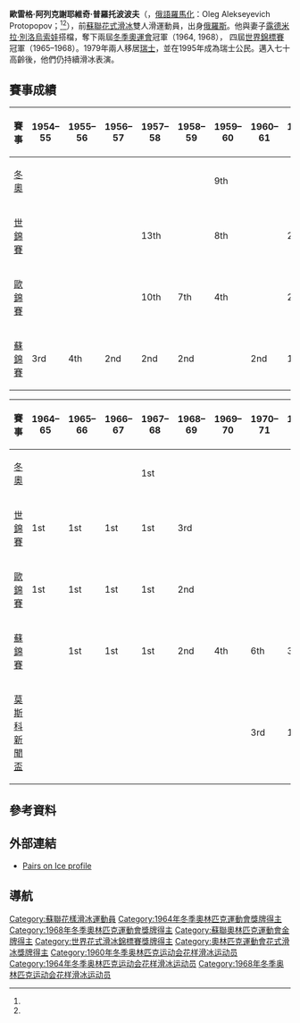 {{Link style|time=2015-12-11T07:31:38+00:00}}
{{noteTA
|1=zh-hk:花式溜冰; zh-tw:花式滑冰; zh-cn:花样滑冰; 
|2=zh-hk:溜冰; zh-hans:滑冰; zh-tw:滑冰;
|3=zh-hk:自由滑; zh-hans:自由滑; zh-tw:長曲項目;
|4=zh-hk:短節目; zh-hans:短节目; zh-tw:短曲項目;
|5=zh-hk:國際溜冰聯盟; zh-hans:国际滑冰联盟; zh-tw:國際滑冰總會;
}}
{{Infobox figure skater
|name= 歐雷格·普羅托波波夫<br>Oleg Protopopov
|image= [[file:Oleg_Protopopov_1965.jpg|200px]]
|caption= 1965年時的普羅托波波夫
|fullname= 歐雷格·阿列克謝耶維奇·普羅托波波夫<br>Oleg Alekseyevich Protopopov
|country={{URS}}
|birth_date= {{Birth date and age|df=yes|1932|7|16}}
|birth_place=[[蘇聯|蘇聯]][[俄罗斯苏维埃联邦社会主义共和国|俄罗斯联邦]][[列寧格勒|列寧格勒]]
|residence=
| height = {{convert|1.75|m|ftin|abbr=on}}
|partner= [[露德米拉·別洛烏索娃|露德米拉·別洛烏索娃]]
|formerpartner= Margarita Bogoyavlenskaya
|formercoach=[[:en:Igor_Moskvin|Igor Moskvin]]<br>Petr Orlov<br>[[:en:Stanislav_Zhuk|Stanislav Zhuk]]
|formerchoreographer=
|skating club= 
|retired= 
|medaltemplates= <!-- see [[Template:MedalRelatedTemplates|Template:MedalRelatedTemplates]] -->
{{MedalCountry|{{URS}}}}
{{MedalSport | [[花式滑冰|花式滑冰]]}}
{{MedalCompetition|[[冬季奥林匹克运动会花样滑冰比赛|冬季奧運會]]}}
{{MedalGold | [[1968年冬季奥林匹克运动会|1968 格勒諾布爾]] | {{tsl|en|Figure skating at the 1968 Winter Olympics|1968年冬季奥林匹克运动会花样滑冰比赛|雙人滑}}}}
{{MedalGold | [[1964年冬季奥林匹克运动会|1964 因斯布魯克]] | {{tsl|en|Figure skating at the 1964 Winter Olympics|1964年冬季奥林匹克运动会花样滑冰比赛|雙人滑}}}}
{{MedalCompetition|[[世界花样滑冰锦标赛|世界錦標賽]]}}
{{MedalBronze| {{tsl|en|1969 World Figure Skating Championships|1969年世界花式滑冰錦標賽|1969 科羅拉多泉}}|雙人滑}}
{{MedalGold| {{tsl|en|1968 World Figure Skating Championships|1968年世界花式滑冰錦標賽|1968 日內瓦}}|雙人滑}}
{{MedalGold| {{tsl|en|1967 World Figure Skating Championships|1967年世界花式滑冰錦標賽|1967 維也納}}|雙人滑}}
{{MedalGold| {{tsl|en|1966 World Figure Skating Championships|1966年世界花式滑冰錦標賽|1966 達佛斯}}|雙人滑}}
{{MedalGold| {{tsl|en|1965 World Figure Skating Championships|1965年世界花式滑冰錦標賽|1965 科羅拉多泉}}|雙人滑}}
{{MedalSilver| {{tsl|en|1964 World Figure Skating Championships|1964年世界花式滑冰錦標賽|1964 多特蒙德}}|雙人滑}}
{{MedalSilver| {{tsl|en|1963 World Figure Skating Championships|1963年世界花式滑冰錦標賽|1963 科爾蒂納丹佩佐}}|雙人滑}}
{{MedalSilver| {{tsl|en|1962 World Figure Skating Championships|1962年世界花式滑冰錦標賽|1962 布拉格}}|雙人滑}}
{{MedalCompetition|[[欧洲花样滑冰锦标赛|歐州錦標賽]]}}
{{MedalSilver| {{tsl|en|1969 European Figure Skating Championships|1969年歐洲花式滑冰錦標賽|1969 加爾米施-帕滕基興}}|雙人滑}}
{{MedalGold| {{tsl|en|1968 European Figure Skating Championships|1968年歐洲花式滑冰錦標賽|1968 韋斯特羅斯}}|雙人滑}}
{{MedalGold| {{tsl|en|1967 European Figure Skating Championships|1967年歐洲花式滑冰錦標賽|1967 盧布爾雅那}}|雙人滑}}
{{MedalGold| {{tsl|en|1966 European Figure Skating Championships|1966年歐洲花式滑冰錦標賽|1966 布拉提斯拉瓦}}|雙人滑}}
{{MedalGold| {{tsl|en|1965 European Figure Skating Championships|1965年歐洲花式滑冰錦標賽|1965 莫斯科}}|雙人滑}}
{{MedalSilver| {{tsl|en|1964 European Figure Skating Championships|1964年歐洲花式滑冰錦標賽|1964 格勒諾布爾}}|雙人滑}}
{{MedalSilver| {{tsl|en|1963 European Figure Skating Championships|1963年歐洲花式滑冰錦標賽|1963 布達佩斯}}|雙人滑}}
{{MedalSilver| {{tsl|en|1962 European Figure Skating Championships|1962年歐洲花式滑冰錦標賽|1962  日內瓦}}|雙人滑}}
}}

'''歐雷格·阿列克謝耶維奇·普羅托波波夫'''（{{lang-ru|link=no|Оле́г Алексе́евич Протопо́пов}}，[[俄語羅馬化|俄語羅馬化]]：Oleg Alekseyevich Protopopov；{{bd|1932年|7月16日|catIdx=P}}<ref name=britannica/><ref name=espn/>），前[[蘇聯|蘇聯]][[花式滑冰|花式滑冰]]雙人滑運動員，出身[[俄羅斯|俄羅斯]]。他與妻子[[露德米拉·別洛烏索娃|露德米拉·別洛烏索娃]]搭檔，奪下兩屆[[冬季奥林匹克运动会花样滑冰比赛|冬季奧運會]]冠軍（1964, 1968）， 四屆[[世界花样滑冰锦标赛|世界錦標賽]]冠軍（1965–1968）。1979年兩人移居[[瑞士|瑞士]]，並在1995年成為瑞士公民。邁入七十高齡後，他們仍持續滑冰表演。

==賽事成績==
{| class="wikitable" style="text-align:center"
|-
! 賽事
! 1954–55
! 1955–56
! 1956–57
! 1957–58
! 1958–59
! 1959–60
! 1960–61
! 1961–62
! 1962–63
! 1963–64
|-
| align=left | [[冬季奥林匹克运动会花样滑冰比赛|冬奧]] || || || || || || 9th || || || || bgcolor=gold | 1st
|-
| align=left | [[世界花样滑冰锦标赛|世錦賽]] || || || || 13th || || 8th || || bgcolor=silver | 2nd || bgcolor=silver | 2nd || bgcolor=silver | 2nd
|-
| align=left | [[欧洲花样滑冰锦标赛|歐錦賽]] || || || || 10th || 7th || 4th || || bgcolor=silver | 2nd || bgcolor=silver | 2nd || bgcolor=silver | 2nd
|-
| align=left | [[:en:Soviet_Figure_Skating_Championships|蘇錦賽]] || bgcolor=cc9966 | 3rd || 4th || bgcolor=silver | 2nd || bgcolor=silver | 2nd || bgcolor=silver | 2nd || || bgcolor=silver | 2nd || bgcolor=gold | 1st || bgcolor=gold | 1st || bgcolor=gold | 1st  
|}

{| class="wikitable" style="text-align:center"
|-
! 賽事
! 1964–65
! 1965–66
! 1966–67
! 1967–68
! 1968–69
! 1969–70
! 1970–71
! 1971–72
! 1972–73
|-
| align=left | [[冬季奥林匹克运动会花样滑冰比赛|冬奧]] || || || || bgcolor=gold | 1st || || || || ||
|-
| align=left | [[世界花样滑冰锦标赛|世錦賽]] || bgcolor=gold | 1st || bgcolor=gold | 1st || bgcolor=gold | 1st || bgcolor=gold | 1st || bgcolor=cc9966 | 3rd || || || ||
|-
| align=left | [[欧洲花样滑冰锦标赛|歐錦賽]] || bgcolor=gold | 1st || bgcolor=gold | 1st || bgcolor=gold | 1st || bgcolor=gold | 1st || bgcolor=silver | 2nd || || || ||
|-
| align=left | [[:en:Soviet_Figure_Skating_Championships|蘇錦賽]] || || bgcolor=gold | 1st || bgcolor=gold | 1st || bgcolor=gold | 1st || bgcolor=silver | 2nd || 4th || 6th || bgcolor=cc9966 | 3rd ||
|-
| align=left | [[:en:Prize_of_Moscow_News|莫斯科新聞盃]] || || || || || || || bgcolor=cc9966 | 3rd || bgcolor=gold | 1st || bgcolor=silver | 2nd
|}

==參考資料==
{{Reflist|35em|refs=

<ref name=britannica>{{Cite web | url = http://www.britannica.com/EBchecked/topic/1404138/Oleg-Protopopov-and-Lyudmila-Belousova | title = Oleg Protopopov and Lyudmila Belousova | publisher = [[Encyclopædia_Britannica|Encyclopædia Britannica]] | access-date = 2014-03-29 | archive-date = 2014-02-26 | archive-url = https://web.archive.org/web/20140226194845/http://www.britannica.com/EBchecked/topic/1404138/Oleg-Protopopov-and-Lyudmila-Belousova/ | dead-url = no }}</ref>

<ref name=espn>{{cite web |url=http://espn.go.com/olympics/winter/2010/athletes/_/athlete/33369/oleg-protopopov |title=Oleg Protopopov |publisher=ESPN |accessdate=20 February 2011 |archive-date=2012-09-26 |archive-url=https://www.webcitation.org/6AyLbX86y?url=http://espn.go.com/olympics/winter/2010/athletes/_/athlete/33369/oleg-protopopov |dead-url=no }}</ref>

}}

==外部連結==
{{commons category|Oleg Protopopov}}
* [https://web.archive.org/web/20100107032008/http://www.pairsonice.net/profileview.php?pid=99 Pairs on Ice profile]

==導航==
{{冬季奥林匹克运动会花样滑冰比赛双人滑冠军}}
{{世界花样滑冰锦标赛双人滑冠军}}
{{DEFAULTSORT:Protopopov, Oleg}}
[[Category:蘇聯花樣滑冰運動員|Category:蘇聯花樣滑冰運動員]]
[[Category:1964年冬季奧林匹克運動會獎牌得主|Category:1964年冬季奧林匹克運動會獎牌得主]]
[[Category:1968年冬季奧林匹克運動會獎牌得主|Category:1968年冬季奧林匹克運動會獎牌得主]]
[[Category:蘇聯奧林匹克運動會金牌得主|Category:蘇聯奧林匹克運動會金牌得主]]
[[Category:世界花式滑冰錦標賽獎牌得主|Category:世界花式滑冰錦標賽獎牌得主]]
[[Category:奧林匹克運動會花式滑冰獎牌得主|Category:奧林匹克運動會花式滑冰獎牌得主]]
[[Category:1960年冬季奥林匹克运动会花样滑冰运动员|Category:1960年冬季奥林匹克运动会花样滑冰运动员]]
[[Category:1964年冬季奥林匹克运动会花样滑冰运动员|Category:1964年冬季奥林匹克运动会花样滑冰运动员]]
[[Category:1968年冬季奥林匹克运动会花样滑冰运动员|Category:1968年冬季奥林匹克运动会花样滑冰运动员]]